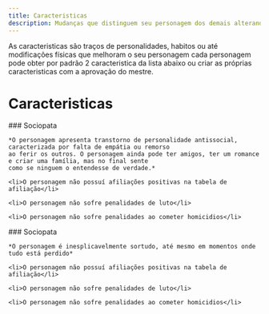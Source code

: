 ```yaml
---
title: Caracteristicas
description: Mudanças que distinguem seu personagem dos demais alterando regras e obtendo vantagens
---
```


As caracteristicas são traços de personalidades, habitos ou até modificações físicas que melhoram o seu personagem
cada personagem pode obter por padrão 2 caracteristica da lista abaixo ou criar as próprias caracteristicas com a 
aprovação do mestre.

# Caracteristicas

<div className='box-border'>
    ### Sociopata

    *O personagem apresenta transtorno de personalidade antissocial, caracterizada por falta de empátia ou remorso 
    ao ferir os outros. O personagem ainda pode ter amigos, ter um romance e criar uma família, mas no final sente 
    como se ninguem o entendesse de verdade.*

    <li>O personagem não possuí afiliações positivas na tabela de afiliação</li>

    <li>O personagem não sofre penalidades de luto</li>

    <li>O personagem não sofre penalidades ao cometer homicidios</li>
    
</div>

<div className='box-border'>
    ### Sociopata

    *O personagem é inesplicavelmente sortudo, até mesmo em momentos onde tudo está perdido*

    <li>O personagem não possuí afiliações positivas na tabela de afiliação</li>

    <li>O personagem não sofre penalidades de luto</li>

    <li>O personagem não sofre penalidades ao cometer homicidios</li>
    
</div>